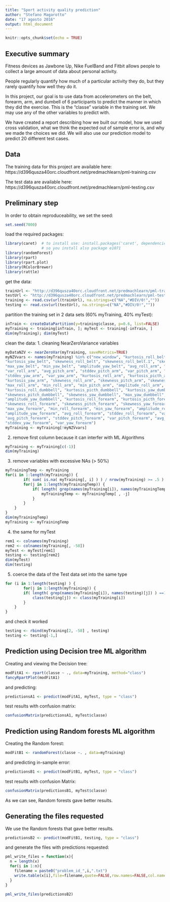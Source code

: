```yaml
---
title: "Sport activity quality prediction"
author: "Stefano Magarotto"
date: "17 agosto 2016"
output: html_document
---
```


```r
knitr::opts_chunk$set(echo = TRUE)
```

## Executive summary 

Fitness devices as Jawbone Up, Nike FuelBand and Fitbit allows people to collect
a large amount of data about personal activity.

People regularly quantify how much of a particular activity they do, but they 
rarely quantify how well they do it. 

In this project, our goal is to use data from accelerometers on the belt, 
forearm, arm, and dumbell of 6 participants to predict the manner in which 
they did the exercise. This is the "classe" variable in the training set. 
We may use any of the other variables to predict with. 

We have created a report describing how we built our model, how we used cross 
validation, what we think the expected out of sample error is, and why we made 
the choices we did. We will also use our prediction model to predict 
20 different test cases.

## Data

The training data for this project are available here: https://d396qusza40orc.cloudfront.net/predmachlearn/pml-training.csv

The test data are available here:
https://d396qusza40orc.cloudfront.net/predmachlearn/pml-testing.csv

## Preliminary step

In order to obtain reproduceability, we set the seed:
```r
set.seed(7000)
```

load the required packages:
```r
library(caret)  # to install use: install.packages('caret', dependencies = TRUE)
                # so you install also package e1071
library(randomForest)
library(rpart) 
library(rpart.plot) 
library(RColorBrewer)
library(rattle)
```

get the data: 
```r
trainUrl <- "http://d396qusza40orc.cloudfront.net/predmachlearn/pml-training.csv"
testUrl <- "http://d396qusza40orc.cloudfront.net/predmachlearn/pml-testing.csv"
training <- read.csv(url(trainUrl), na.strings=c("NA","#DIV/0!",""))
testing <- read.csv(url(testUrl), na.strings=c("NA","#DIV/0!",""))
```

partition the training set in 2 data sets (60% myTraining, 40% myTest):
```r
inTrain <- createDataPartition(y=training$classe, p=0.6, list=FALSE)
myTraining <- training[inTrain, ]; myTest <- training[-inTrain, ]
dim(myTraining); dim(myTest)
```

clean the data:
1. cleaning NearZeroVariance variables
```r
myDataNZV <- nearZeroVar(myTraining, saveMetrics=TRUE)
myNZVvars <- names(myTraining) %in% c("new_window", "kurtosis_roll_belt", "kurtosis_picth_belt",
"kurtosis_yaw_belt", "skewness_roll_belt", "skewness_roll_belt.1", "skewness_yaw_belt",
"max_yaw_belt", "min_yaw_belt", "amplitude_yaw_belt", "avg_roll_arm", "stddev_roll_arm",
"var_roll_arm", "avg_pitch_arm", "stddev_pitch_arm", "var_pitch_arm", "avg_yaw_arm",
"stddev_yaw_arm", "var_yaw_arm", "kurtosis_roll_arm", "kurtosis_picth_arm",
"kurtosis_yaw_arm", "skewness_roll_arm", "skewness_pitch_arm", "skewness_yaw_arm",
"max_roll_arm", "min_roll_arm", "min_pitch_arm", "amplitude_roll_arm", "amplitude_pitch_arm",
"kurtosis_roll_dumbbell", "kurtosis_picth_dumbbell", "kurtosis_yaw_dumbbell", "skewness_roll_dumbbell",
"skewness_pitch_dumbbell", "skewness_yaw_dumbbell", "max_yaw_dumbbell", "min_yaw_dumbbell",
"amplitude_yaw_dumbbell", "kurtosis_roll_forearm", "kurtosis_picth_forearm", "kurtosis_yaw_forearm",
"skewness_roll_forearm", "skewness_pitch_forearm", "skewness_yaw_forearm", "max_roll_forearm",
"max_yaw_forearm", "min_roll_forearm", "min_yaw_forearm", "amplitude_roll_forearm",
"amplitude_yaw_forearm", "avg_roll_forearm", "stddev_roll_forearm", "var_roll_forearm",
"avg_pitch_forearm", "stddev_pitch_forearm", "var_pitch_forearm", "avg_yaw_forearm",
"stddev_yaw_forearm", "var_yaw_forearm")
myTraining <- myTraining[!myNZVvars]
```

2. remove first column because it can interfer with ML Algorithms
```r
myTraining <- myTraining[c(-1)]
dim(myTraining)
```

3. remove variables with excessive NAs (> 50%)
```r
myTrainingTemp <- myTraining 
for(i in 1:length(myTraining)) { 
        if( sum( is.na( myTraining[, i] ) ) / nrow(myTraining) >= .5 ) { 
        for(j in 1:length(myTrainingTemp)) {
            if( length( grep(names(myTraining[i]), names(myTrainingTemp)[j]) ) ==1)  { 
                myTrainingTemp <- myTrainingTemp[ , -j] 
            }   
        } 
    }
}
dim(myTrainingTemp)
myTraining <- myTrainingTemp
```

4. the same for myTest
```r
rem1 <- colnames(myTraining)
rem2 <- colnames(myTraining[, -58]) 
myTest <- myTest[rem1]
testing <- testing[rem2]
dim(myTest)
dim(testing)
```

5. coerce the data of the Test data set into the same type 
```r
for (i in 1:length(testing) ) {
        for(j in 1:length(myTraining)) {
        if( length( grep(names(myTraining[i]), names(testing)[j]) ) ==1)  {
            class(testing[j]) <- class(myTraining[i])
        }      
    }      
}
```

and check it worked
```r
testing <- rbind(myTraining[2, -58] , testing) 
testing <- testing[-1,]
```

## Prediction using Decision tree ML algorithm

Creating and viewing the Decision tree:
```r
modFitA1 <- rpart(classe ~ ., data=myTraining, method="class")
fancyRpartPlot(modFitA1)
```

and predicting:
```r
predictionsA1 <- predict(modFitA1, myTest, type = "class")
```

test results with confusion matrix:
```r
confusionMatrix(predictionsA1, myTest$classe)
```

## Prediction using Random forests ML algorithm

Creating the Random forest:
```r
modFitB1 <- randomForest(classe ~. , data=myTraining)
```

and predicting in-sample error:
```r
predictionsB1 <- predict(modFitB1, myTest, type = "class")
```

test results with confusion Matrix:
```r
confusionMatrix(predictionsB1, myTest$classe)
```

As we can see, Random forests gave better results.

## Generating the files requested

We use the Random forests that gave better results.
```r
predictionsB2 <- predict(modFitB1, testing, type = "class")
```

and generate the files with predictions requested:
```r
pml_write_files = function(x){
  n = length(x)
  for(i in 1:n){
    filename = paste0("problem_id_",i,".txt")
    write.table(x[i],file=filename,quote=FALSE,row.names=FALSE,col.names=FALSE)
  }
}

pml_write_files(predictionsB2)
```

